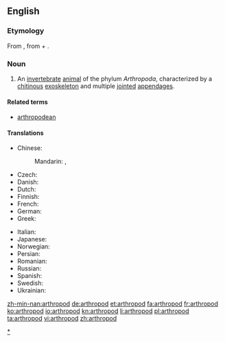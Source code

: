 ==English==
{{wikipedia}}

===Etymology===
From {{etyl|la}} {{term|arthropoda|lang=la}}, from {{etyl|grc}} {{term|ἄρθρον||joint|tr=arthron|sc=polytonic|lang=grc}}
+ {{term|πούς||foot|tr=pous|sc=polytonic|lang=grc}}.

===Noun===
{{en-noun|pl2=arthropodae}}

# An [[invertebrate]] [[animal]] of the phylum ''Arthropoda'', characterized by a [[chitin]]ous [[exoskeleton]] and multiple [[joint]]ed [[appendage]]s.

====Related terms====
* [[arthropodean]]

====Translations====
{{trans-top|animal of Arthropoda}}
* Chinese:
*: Mandarin: {{t|zh|節肢動物|sc=Hani}}, {{t|zh|节肢动物|tr=jiézhī dòngwù|sc=Hani}}
* Czech: {{t-|cs|členovec|m}}
* Danish: {{t|da|leddyr}}
* Dutch: {{t+|nl|geleedpotige}}
* Finnish: {{t-|fi|niveljalkainen}}
* French: {{t|fr|arthropode|m}}
* German: {{t|de|Gliederfüßler|m}}
* Greek: {{t|el|αρθρόποδο|n|tr=arthrópodo}}
{{trans-mid}}
* Italian: {{t|it|artropodo|m}}
* Japanese: {{t-|ja|節足動物|tr=せっそくどうぶつ, sessoku dōbutsu}}
* Norwegian: {{t|no|leddyr}}
* Persian: {{t|fa|بندپایان|tr=bandpâyân|xs=Persian}}
* Romanian: {{t|ro|artropod|n}}
* Russian: {{t+|ru|членистоногое|n|tr=členistonógoje}}
* Spanish: {{t+|es|artrópodo|m}}
* Swedish: {{t+|sv|leddjur|n}}
* Ukrainian: {{t|uk|членистоноге|n|tr=členystonóhe|sc=Cyrl}}
{{trans-bottom}}

[[Category:en:Arthropods|*]]

[[zh-min-nan:arthropod]]
[[de:arthropod]]
[[et:arthropod]]
[[fa:arthropod]]
[[fr:arthropod]]
[[ko:arthropod]]
[[io:arthropod]]
[[kn:arthropod]]
[[li:arthropod]]
[[pl:arthropod]]
[[ta:arthropod]]
[[vi:arthropod]]
[[zh:arthropod]]